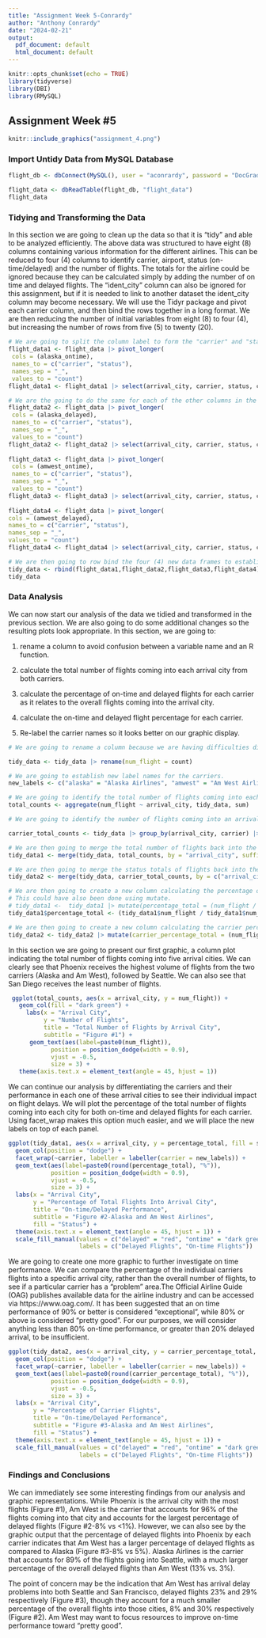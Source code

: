 ```yaml
---
title: "Assignment Week 5-Conrardy"
author: "Anthony Conrardy"
date: "2024-02-21"
output:
  pdf_document: default
  html_document: default
---
```


```r
knitr::opts_chunk$set(echo = TRUE)
library(tidyverse)
library(DBI)
library(RMySQL)
```

## Assignment Week #5
```r
knitr::include_graphics("assignment_4.png")
```

### Import Untidy Data from MySQL Database

```r
flight_db <- dbConnect(MySQL(), user = "aconrardy", password = "DocGrad2023*", dbname = 'assignment_week_5', host = "data607b.mysql.database.azure.com")

flight_data <- dbReadTable(flight_db, "flight_data")
flight_data
```

### Tidying and Transforming the Data

In this section we are going to clean up the data so that it is "tidy" and able to be analyzed efficiently.  The above data was structured to have eight (8) columns containing various information for the different airlines.  This can be reduced to four (4) columns to identify carrier, airport, status (on-time/delayed) and the number of flights.  The totals for the airline could be ignored because they can be calculated simply by adding the number of on time and delayed flights.  The "ident_city" column can also be ignored for this assignment, but if it is needed to link to another dataset the ident_city column may become necessary.  We will use the Tidyr package and pivot each carrier column, and then bind the rows together in a long format.  We are then reducing the number of initial variables from eight (8) to four (4), but increasing the number of rows from five (5) to twenty (20).

```r
# We are going to split the column label to form the "carrier" and "status" columns, then place the values into the "count" column.  Then pull out the new columns and re-assign back into the new data frame.
flight_data1 <- flight_data |> pivot_longer(
 cols = (alaska_ontime),
 names_to = c("carrier", "status"),
 names_sep = "_",
 values_to = "count")
flight_data1 <- flight_data1 |> select(arrival_city, carrier, status, count)

# We are the going to do the same for each of the other columns in the data frame, establishing a total of four (4) new data frames.
flight_data2 <- flight_data |> pivot_longer(
 cols = (alaska_delayed),
 names_to = c("carrier", "status"),
 names_sep = "_",
 values_to = "count")
flight_data2 <- flight_data2 |> select(arrival_city, carrier, status, count)
 
flight_data3 <- flight_data |> pivot_longer(
 cols = (amwest_ontime),
 names_to = c("carrier", "status"),
 names_sep = "_",
 values_to = "count")
flight_data3 <- flight_data3 |> select(arrival_city, carrier, status, count)
 
flight_data4 <- flight_data |> pivot_longer(
cols = (amwest_delayed),
names_to = c("carrier", "status"),
names_sep = "_",
values_to = "count")
flight_data4 <- flight_data4 |> select(arrival_city, carrier, status, count)

# We are then going to row bind the four (4) new data frames to establish our new data frame for analysis.
tidy_data <- rbind(flight_data1,flight_data2,flight_data3,flight_data4)
tidy_data

```

### Data Analysis

We can now start our analysis of the data we tidied and transformed in the previous section.  We are also going to do some additional changes so the resulting plots look appropriate.  In this section, we are going to:

1)  rename a column to avoid confusion between a variable name and an R function.

2)  calculate the total number of flights coming into each arrival city from both carriers.

3)  calculate the percentage of on-time and delayed flights for each carrier as it relates to the overall flights coming into the arrival city.

4)  calculate the on-time and delayed flight percentage for each carrier. 

5)  Re-label the carrier names so it looks better on our graphic display.

```r
# We are going to rename a column because we are having difficulties differentiating the name "count" from the function count.  So we are going to rename our "count" column to "num_flight"

tidy_data <- tidy_data |> rename(num_flight = count)

# We are going to establish new label names for the carriers.
new_labels <- c("alaska" = "Alaska Airlines", "amwest" = "Am West Airlines")

# We are going to identify the total number of flights coming into each arrival city
total_counts <- aggregate(num_flight ~ arrival_city, tidy_data, sum)

# We are going to identify the number of flights coming into an arrival city and total their status for each carrier.

carrier_total_counts <- tidy_data |> group_by(arrival_city, carrier) |> summarize(carrier_total=sum(num_flight), .groups = "keep")

# We are then going to merge the total number of flights back into the original data frame into a new column.
tidy_data1 <- merge(tidy_data, total_counts, by = "arrival_city", suffixes = c("", "_total"))

# We are then going to merge the status totals of flights back into the original data frame into a new column.
tidy_data2 <- merge(tidy_data, carrier_total_counts, by = c("arrival_city", "carrier"), suffixes = c("", "_arrival_city"))

# We are then going to create a new column calculating the percentage of the total flights into the arrival city that each carrier has either on-time or delayed.  We could have done this in a later section, but it made more sense to complete any final transformations at this point to just focus on the analysis.
# This could have also been done using mutate.
# tidy_data1 <-  tidy_data1 |> mutate(percentage_total = (num_flight / num_flight_total) * 100)
tidy_data1$percentage_total <- (tidy_data1$num_flight / tidy_data1$num_flight_total)*100

# We are then going to create a new column calculating the carrier percentage total of delayed and on-time flights into the arrival city.  We will use mutate for this application.
tidy_data2 <- tidy_data2 |> mutate(carrier_percentage_total = (num_flight / carrier_total) * 100)

```


In this section we are going to present our first graphic, a column plot indicating the total number of flights coming into five arrival cities.  We can clearly see that Phoenix receives the highest volume of flights from the two carriers (Alaska and Am West), followed by Seattle.  We can also see that San Diego receives the least number of flights.

```r
 ggplot(total_counts, aes(x = arrival_city, y = num_flight)) +
   geom_col(fill = "dark green") +
     labs(x = "Arrival City",
          y = "Number of Flights",
          title = "Total Number of Flights by Arrival City", 
          subtitle = "Figure #1") +
      geom_text(aes(label=paste0(num_flight)),
            position = position_dodge(width = 0.9),
            vjust = -0.5,
            size = 3) +
   theme(axis.text.x = element_text(angle = 45, hjust = 1)) 
```

We can continue our analysis by differentiating the carriers and their performance in each one of these arrival cities to see their individual impact on flight delays.  We will plot the percentage of the total number of flights coming into each city for both on-time and delayed flights for each carrier.  Using facet_wrap makes this option much easier, and we will place the new labels on top of each panel.

```r
ggplot(tidy_data1, aes(x = arrival_city, y = percentage_total, fill = status)) + 
  geom_col(position = "dodge") +
  facet_wrap(~carrier, labeller = labeller(carrier = new_labels)) +
  geom_text(aes(label=paste0(round(percentage_total), "%")),
            position = position_dodge(width = 0.9),
            vjust = -0.5,
            size = 3) +
  labs(x = "Arrival City",
       y = "Percentage of Total Flights Into Arrival City",
       title = "On-time/Delayed Performance",
       subtitle = "Figure #2-Alaska and Am West Airlines",
       fill = "Status") +
  theme(axis.text.x = element_text(angle = 45, hjust = 1)) +
  scale_fill_manual(values = c("delayed" = "red", "ontime" = "dark green"),
                    labels = c("Delayed Flights", "On-time Flights"))
```


We are going to create one more graphic to further investigate on time performance.  We can compare the percentage of the individual carriers flights into a specific arrival city, rather than the overall number of flights, to see if a particular carrier has a "problem" area.The Official Airline Guide (OAG) publishes available data for the airline industry and can be accessed via https://www.oag.com/.  It has been suggested that an on time performance of 90% or better is considered "exceptional", while 80% or above is considered "pretty good".  For our purposes, we will consider anything less than 80% on-time performance, or greater than 20% delayed arrival, to be insufficient.


```r
ggplot(tidy_data2, aes(x = arrival_city, y = carrier_percentage_total, fill = status)) + 
  geom_col(position = "dodge") +
  facet_wrap(~carrier, labeller = labeller(carrier = new_labels)) +
  geom_text(aes(label=paste0(round(carrier_percentage_total), "%")),
            position = position_dodge(width = 0.9),
            vjust = -0.5,
            size = 3) +
  labs(x = "Arrival City",
       y = "Percentage of Carrier Flights",
       title = "On-time/Delayed Performance",
       subtitle = "Figure #3-Alaska and Am West Airlines",
       fill = "Status") +
  theme(axis.text.x = element_text(angle = 45, hjust = 1)) +
  scale_fill_manual(values = c("delayed" = "red", "ontime" = "dark green"),
                    labels = c("Delayed Flights", "On-time Flights"))
```




### Findings and Conclusions

We can immediately see some interesting findings from our analysis and graphic representations.  While Phoenix is the arrival city with the most flights (Figure #1), Am West is the carrier that accounts for 96% of the flights coming into that city and accounts for the largest percentage of delayed flights (Figure #2-8% vs <1%). However, we can also see by the graphic output that the percentage of delayed flights into Phoenix by each carrier indicates that Am West has a larger percentage of delayed flights as compared to Alaska (Figure #3-8% vs 5%). Alaska Airlines is the carrier that accounts for 89% of the flights going into Seattle, with a much larger percentage of the overall delayed flights than Am West (13% vs. 3%).  

The point of concern may be the indication that Am West has arrival delay problems into both Seattle and San Francisco, delayed flights 23% and 29% respectively (Figure #3), though they account for a much smaller percentage of the overall flights into those cities, 8% and 30% respectively (Figure #2).  Am West may want to focus resources to improve on-time performance toward "pretty good". 

